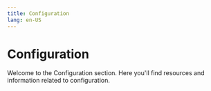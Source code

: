 ```yaml
---
title: Configuration
lang: en-US
---
```



# Configuration

Welcome to the Configuration section. Here you'll find resources and information related to configuration.

<Cards>
  <Card title="Batcher Configuration" href="/builders/chain-operators/configuration/batcher" />
  <Card title="Chain Operator Configurations" href="/builders/chain-operators/configuration/overview" />
  <Card title="Proposer Configuration" href="/builders/chain-operators/configuration/proposer" />
  <Card title="Rollup Deployment Configuration" href="/builders/chain-operators/configuration/rollup" />
</Cards>